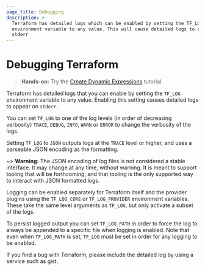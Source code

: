 ```yaml
---
page_title: Debugging
description: >-
  Terraform has detailed logs which can be enabled by setting the TF_LOG
  environment variable to any value. This will cause detailed logs to appear on
  stderr
---
```


# Debugging Terraform

> **Hands-on:** Try the [Create Dynamic Expressions](https://learn.hashicorp.com/tutorials/terraform/troubleshooting-workflow#bug-reporting-best-practices?utm_source=WEBSITE&utm_medium=WEB_IO&utm_offer=ARTICLE_PAGE&utm_content=DOCS) tutorial.

Terraform has detailed logs that you can enable by setting the `TF_LOG` environment variable to any value. Enabling this setting causes detailed logs to appear on `stderr`.

You can set `TF_LOG` to one of the log levels (in order of decreasing verbosity) `TRACE`, `DEBUG`, `INFO`, `WARN` or `ERROR` to change the verbosity of the logs.

Setting `TF_LOG` to `JSON` outputs logs at the `TRACE` level or higher, and uses a parseable JSON encoding as the formatting.

~> **Warning:** The JSON encoding of log files is not considered a stable interface. It may change at any time, without warning. It is meant to support tooling that will be forthcoming, and that tooling is the only supported way to interact with JSON formatted logs.

Logging can be enabled separately for Terraform itself and the provider plugins
using the `TF_LOG_CORE` or `TF_LOG_PROVIDER` environment variables. These take
the same level arguments as `TF_LOG`, but only activate a subset of the logs.

To persist logged output you can set `TF_LOG_PATH` in order to force the log to always be appended to a specific file when logging is enabled. Note that even when `TF_LOG_PATH` is set, `TF_LOG` must be set in order for any logging to be enabled.

If you find a bug with Terraform, please include the detailed log by using a service such as gist.
